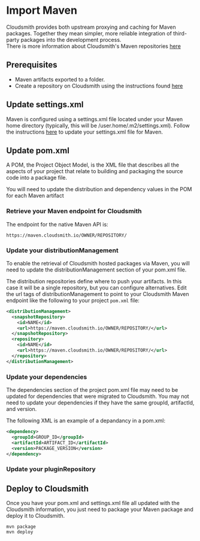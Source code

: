 # Import Maven

Cloudsmith provides both upstream proxying and caching for Maven packages. Together they mean simpler, more reliable integration of third-party packages into the development process.  
There is more information about Cloudsmith's Maven repositories [here](/formats/maven-repository)

## Prerequisites

- Maven artifacts exported to a folder.
- Create a repository on Cloudsmith using the instructions found [here](/repositories/create-a-repository) 

## Update settings.xml

Maven is configured using a settings.xml file located under your Maven home directory (typically, this will be /user.home/.m2/settings.xml). Follow the instructions [here](/formats/maven-repository#upload-via-maven) to update your settings.xml file for Maven.

## Update pom.xml

A POM, the Project Object Model, is the XML file that describes all the aspects of your project that relate to building and packaging the source code into a package file. 

You will need to update the distribution and dependency values in the POM for each Maven artifact 

### Retrieve your Maven endpoint for Cloudsmith

The endpoint for the native Maven API is:

```
https://maven.cloudsmith.io/OWNER/REPOSITORY/
```

### Update your distributionManagement

To enable the retrieval of Cloudsmith hosted packages via Maven, you will need to update the distributionManagement section of your pom.xml file. 

The distribution repositories define where to push your artifacts. In this case it will be a single repository, but you can configure alternatives. Edit the url tags of distributionManagement to point to your Cloudsmith Maven endpoint like the following to your project `pom.xml` file:

```xml
<distributionManagement>
  <snapshotRepository>
    <id>NAME</id>
    <url>https://maven.cloudsmith.io/OWNER/REPOSITORY/</url>
  </snapshotRepository>
  <repository>
    <id>NAME</id>
    <url>https://maven.cloudsmith.io/OWNER/REPOSITORY/</url>
  </repository>
</distributionManagement>
```

### Update your dependencies

The dependencies section of the project pom.xml file may need to be updated for dependencies that were migrated to Cloudsmith. You may not need to update your dependencies if they have the same groupId, artifactId, and version.

The following XML is an example of a depandancy in a pom.xml:

```xml
<dependency>
  <groupId>GROUP_ID</groupId>
  <artifactId>ARTIFACT_ID</artifactId>
  <version>PACKAGE_VERSION</version>
</dependency>
```

### Update your pluginRepository

## Deploy to Cloudsmith

Once you have your pom.xml and settings.xml file all updated with the Cloudsmith information, you just need to package your Maven package and deploy it to Cloudsmith.

```shell
mvn package
mvn deploy
```
